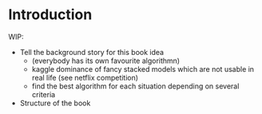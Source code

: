 # Introduction {#intro}

WIP:

- Tell the background story for this book idea
  - (everybody has its own favourite algorithmn)
  - kaggle dominance of fancy stacked models which are not usable in real life (see netflix competition)
  - find the best algorithm for each situation depending on several criteria
- Structure of the book
